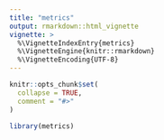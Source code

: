 ```yaml
---
title: "metrics"
output: rmarkdown::html_vignette
vignette: >
  %\VignetteIndexEntry{metrics}
  %\VignetteEngine{knitr::rmarkdown}
  %\VignetteEncoding{UTF-8}
---
```


```r
knitr::opts_chunk$set(
  collapse = TRUE,
  comment = "#>"
)
```

```r
library(metrics)
```
